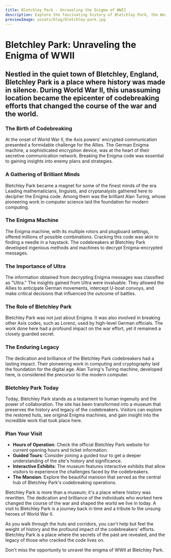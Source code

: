 ```yaml
---
title: Bletchley Park - Unraveling the Enigma of WWII
description: Explore the fascinating history of Bletchley Park, the World War II codebreaking center that played a pivotal role in the Allied victory.
previewImage: assets/blog/bletchley-park.jpg
---
```


# Bletchley Park: Unraveling the Enigma of WWII

## Nestled in the quiet town of Bletchley, England, Bletchley Park is a place where history was made in silence. During World War II, this unassuming location became the epicenter of codebreaking efforts that changed the course of the war and the world.

<Date date="Monday 4 September 1939"/>
<ArticleHero src="assets/blog/bletchley-park.jpg" alt="Bletchley Park Mansion"/>

### The Birth of Codebreaking

At the onset of World War II, the Axis powers' encrypted communication presented a formidable challenge for the Allies. The German Enigma machine, a sophisticated encryption device, was at the heart of their secretive communication network. Breaking the Enigma code was essential to gaining insights into enemy plans and strategies.

### A Gathering of Brilliant Minds

Bletchley Park became a magnet for some of the finest minds of the era. Leading mathematicians, linguists, and cryptanalysts gathered here to decipher the Enigma code. Among them was the brilliant Alan Turing, whose pioneering work in computer science laid the foundation for modern computing.

### The Enigma Machine

The Enigma machine, with its multiple rotors and plugboard settings, offered millions of possible combinations. Cracking this code was akin to finding a needle in a haystack. The codebreakers at Bletchley Park developed ingenious methods and machines to decrypt Enigma-encrypted messages.

### The Importance of Ultra

The information obtained from decrypting Enigma messages was classified as "Ultra." The insights gained from Ultra were invaluable. They allowed the Allies to anticipate German movements, intercept U-boat convoys, and make critical decisions that influenced the outcome of battles.

### The Role of Bletchley Park

Bletchley Park was not just about Enigma. It was also involved in breaking other Axis codes, such as Lorenz, used by high-level German officials. The work done here had a profound impact on the war effort, yet it remained a closely guarded secret.

### The Enduring Legacy

The dedication and brilliance of the Bletchley Park codebreakers had a lasting impact. Their pioneering work in computing and cryptography laid the foundation for the digital age. Alan Turing's Turing machine, developed here, is considered the precursor to the modern computer.

### Bletchley Park Today

Today, Bletchley Park stands as a testament to human ingenuity and the power of collaboration. The site has been transformed into a museum that preserves the history and legacy of the codebreakers. Visitors can explore the restored huts, see original Enigma machines, and gain insight into the incredible work that took place here.

### Plan Your Visit

- **Hours of Operation**: Check the official Bletchley Park website for current opening hours and ticket information.
- **Guided Tours**: Consider joining a guided tour to get a deeper understanding of the site's history and significance.
- **Interactive Exhibits**: The museum features interactive exhibits that allow visitors to experience the challenges faced by the codebreakers.
- **The Mansion**: Explore the beautiful mansion that served as the central hub of Bletchley Park's codebreaking operations.

Bletchley Park is more than a museum; it's a place where history was rewritten. The dedication and brilliance of the individuals who worked here changed the course of the war and shaped the world we live in today. A visit to Bletchley Park is a journey back in time and a tribute to the unsung heroes of World War II.

As you walk through the huts and corridors, you can't help but feel the weight of history and the profound impact of the codebreakers' efforts. Bletchley Park is a place where the secrets of the past are revealed, and the legacy of those who cracked the code lives on.

Don't miss the opportunity to unravel the enigma of WWII at Bletchley Park.

